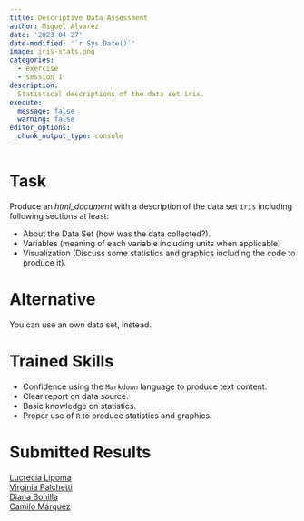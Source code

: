 ```yaml
---
title: Descriptive Data Assessment
author: Miguel Alvarez
date: '2023-04-27'
date-modified: '`r Sys.Date()`'
image: iris-stats.png
categories:
  - exercise
  - session 1
description:
  Statistical descriptions of the data set iris.
execute: 
  message: false
  warning: false
editor_options: 
  chunk_output_type: console
---
```


# Task

Produce an *html_document* with a description of the data set `iris`
including following sections at least:

- About the Data Set (how was the data collected?).
- Variables (meaning of each variable including units when applicable)
- Visualization (Discuss some statistics and graphics including the code to
  produce it).

# Alternative

You can use an own data set, instead.

# Trained Skills

- Confidence using the `Markdown` language to produce text content.
- Clear report on data source.
- Basic knowledge on statistics.
- Proper use of `R` to produce statistics and graphics.

# Submitted Results

[Lucrecia Lipoma](lucrecia-lipoma.html)\
[Virginia Palchetti](virginia-palchetti.html)\
[Diana Bonilla](diana-bonilla.html)\
[Camilo Márquez](camilo-marquez.html)
